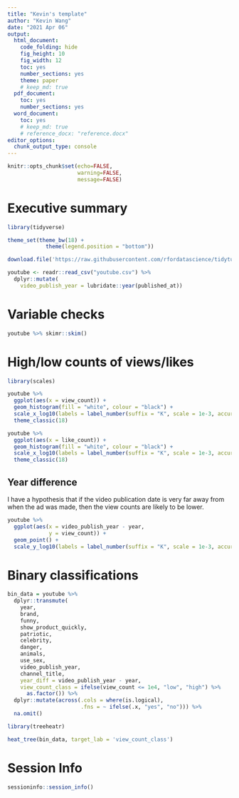 ```yaml
---
title: "Kevin's template"
author: "Kevin Wang"
date: "2021 Apr 06"
output:
  html_document:
    code_folding: hide
    fig_height: 10
    fig_width: 12
    toc: yes
    number_sections: yes
    theme: paper
    # keep_md: true
  pdf_document:
    toc: yes
    number_sections: yes
  word_document: 
    toc: yes
    # keep_md: true
    # reference_docx: "reference.docx"
editor_options: 
  chunk_output_type: console
---
```


```r
knitr::opts_chunk$set(echo=FALSE, 
                      warning=FALSE, 
                      message=FALSE)
```

# Executive summary

```r
library(tidyverse)

theme_set(theme_bw(18) +
            theme(legend.position = "bottom"))
```

```r
download.file('https://raw.githubusercontent.com/rfordatascience/tidytuesday/master/data/2021/2021-03-02/youtube.csv', "youtube.csv")
```


```r
youtube <- readr::read_csv("youtube.csv") %>% 
  dplyr::mutate(
    video_publish_year = lubridate::year(published_at))
```

# Variable checks
```r
youtube %>% skimr::skim()
```

# High/low counts of views/likes

```r
library(scales)

youtube %>% 
  ggplot(aes(x = view_count)) +
  geom_histogram(fill = "white", colour = "black") +
  scale_x_log10(labels = label_number(suffix = "K", scale = 1e-3, accuracy = 1, big.mark = ",")) +
  theme_classic(18)

youtube %>% 
  ggplot(aes(x = like_count)) +
  geom_histogram(fill = "white", colour = "black") +
  scale_x_log10(labels = label_number(suffix = "K", scale = 1e-3, accuracy = 1, big.mark = ",")) +
  theme_classic(18)
```


## Year difference

I have a hypothesis that if the video publication date is very far away from when the ad was made, then the view counts are likely to be lower. 

```r
youtube %>% 
  ggplot(aes(x = video_publish_year - year,
             y = view_count)) +
  geom_point() +
  scale_y_log10(labels = label_number(suffix = "K", scale = 1e-3, accuracy = 1, big.mark = ","))
```

# Binary classifications

```r
bin_data = youtube %>% 
  dplyr::transmute(
    year,
    brand,
    funny, 
    show_product_quickly,
    patriotic, 
    celebrity, 
    danger, 
    animals, 
    use_sex,
    video_publish_year,
    channel_title,
    year_diff = video_publish_year - year,
    view_count_class = ifelse(view_count <= 1e4, "low", "high") %>% 
      as.factor()) %>% 
  dplyr::mutate(across(.cols = where(is.logical),
                       .fns = ~ ifelse(.x, "yes", "no"))) %>% 
  na.omit()
```

```r
library(treeheatr)

heat_tree(bin_data, target_lab = 'view_count_class')
```

# Session Info
```r
sessioninfo::session_info()
```

